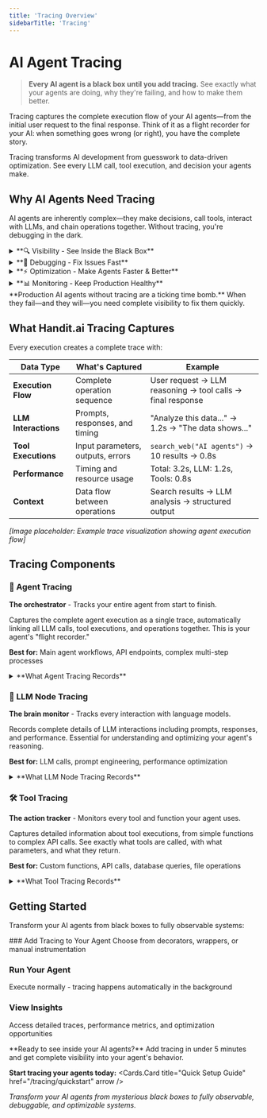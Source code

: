 ```yaml
---
title: 'Tracing Overview'
sidebarTitle: 'Tracing'
---
```



# AI Agent Tracing

> **Every AI agent is a black box until you add tracing.** See exactly what your agents are doing, why they're failing, and how to make them better.

Tracing captures the complete execution flow of your AI agents—from the initial user request to the final response. Think of it as a flight recorder for your AI: when something goes wrong (or right), you have the complete story.

<Callout type="info">
  Tracing transforms AI development from guesswork to data-driven optimization. See every LLM call, tool execution, and decision your agents make.
</Callout>

## Why AI Agents Need Tracing

AI agents are inherently complex—they make decisions, call tools, interact with LLMs, and chain operations together. Without tracing, you're debugging in the dark.

<details>
<summary>**🔍 Visibility - See Inside the Black Box**</summary>

**What you get:**
- Complete execution flow of every agent run
- Every LLM call with exact prompts and responses  
- All tool executions and their results
- Decision points and reasoning chains
- Context flow between operations

**Why it matters:**
Your agent might be failing because of a subtle prompt issue, a tool returning unexpected data, or a logic error in the chain. Tracing shows you exactly where and why.

</details>

<details>
<summary>**🐛 Debugging - Fix Issues Fast**</summary>

**What you get:**
- Pinpoint exact failure locations in complex chains
- See the exact inputs that caused errors
- Track error propagation through your agent
- Access complete stack traces and context
- Compare successful vs failed executions

**Why it matters:**
Instead of spending hours reproducing bugs, you see exactly what happened in production. Debug in minutes instead of days.

</details>

<details>
<summary>**⚡ Optimization - Make Agents Faster & Better**</summary>

**What you get:**
- Execution time breakdown for every operation
- Performance bottleneck identification  
- Input/output analysis for optimization opportunities
- Error pattern detection
- Prompt engineering insights

**Why it matters:**
See which parts of your agent are slow or causing issues. Optimize prompts, reduce unnecessary operations, and improve performance with data, not guesswork.

</details>

<details>
<summary>**📊 Monitoring - Keep Production Healthy**</summary>

**What you get:**
- Real-time performance metrics
- Success/failure rate tracking
- Resource usage monitoring
- Alert integration for anomalies
- Historical trend analysis

**Why it matters:**
Know when your agents start failing before your users complain. Monitor performance trends and catch issues early.

</details>

<Callout type="warning">
  **Production AI agents without tracing are a ticking time bomb.** When they fail—and they will—you need complete visibility to fix them quickly.
</Callout>

## What Handit.ai Tracing Captures

Every execution creates a complete trace with:

| **Data Type** | **What's Captured** | **Example** |
|---------------|-------------------|-------------|
| **Execution Flow** | Complete operation sequence | User request → LLM reasoning → tool calls → final response |
| **LLM Interactions** | Prompts, responses, and timing | "Analyze this data..." → 1.2s → "The data shows..." |
| **Tool Executions** | Input parameters, outputs, errors | `search_web("AI agents")` → 10 results → 0.8s |
| **Performance** | Timing and resource usage | Total: 3.2s, LLM: 1.2s, Tools: 0.8s |
| **Context** | Data flow between operations | Search results → LLM analysis → structured output |

*[Image placeholder: Example trace visualization showing agent execution flow]*

## Tracing Components

### 🤖 Agent Tracing
**The orchestrator** - Tracks your entire agent from start to finish.

Captures the complete agent execution as a single trace, automatically linking all LLM calls, tool executions, and operations together. This is your agent's "flight recorder."

**Best for:** Main agent workflows, API endpoints, complex multi-step processes

<details>
<summary>**What Agent Tracing Records**</summary>

- **Complete execution timeline** with start/end times
- **All child operations** (LLM calls, tool executions) automatically linked
- **Success/failure status** with detailed error context
- **Input/output data** for the entire agent run
- **Performance metrics** including total duration and resource usage
- **Error handling** with retry attempts and recovery actions

**Example Use Cases:**
- Customer support agent handling user queries
- Research agent gathering and analyzing information  
- Code generation agent creating and testing solutions

</details>

### 🧠 LLM Node Tracing
**The brain monitor** - Tracks every interaction with language models.

Records complete details of LLM interactions including prompts, responses, and performance. Essential for understanding and optimizing your agent's reasoning.

**Best for:** LLM calls, prompt engineering, performance optimization

<details>
<summary>**What LLM Node Tracing Records**</summary>

- **Complete prompts and responses** with exact text
- **Model parameters** (temperature, max_tokens, etc.)
- **Response timing** and latency analysis
- **Error handling** for failed LLM calls
- **Input/output data flow** between operations

**Example Use Cases:**
- GPT-4 calls for reasoning and analysis
- Claude for document processing
- Custom model endpoints
- Embedding generation for RAG systems

</details>

### 🛠️ Tool Tracing  
**The action tracker** - Monitors every tool and function your agent uses.

Captures detailed information about tool executions, from simple functions to complex API calls. See exactly what tools are called, with what parameters, and what they return.

**Best for:** Custom functions, API calls, database queries, file operations

<details>
<summary>**What Tool Tracing Records**</summary>

- **Function parameters** and return values
- **Execution timing** and performance metrics
- **Error handling** with detailed error messages
- **Resource usage** for expensive operations
- **Side effects** like file writes or API calls
- **Retry logic** and failure recovery

**Example Use Cases:**
- Web search APIs for information gathering
- Database queries for data retrieval
- File processing and manipulation
- External service integrations

</details>

## Getting Started

Transform your AI agents from black boxes to fully observable systems:

<Steps>
### Add Tracing to Your Agent
Choose from decorators, wrappers, or manual instrumentation

### Run Your Agent
Execute normally - tracing happens automatically in the background

### View Insights
Access detailed traces, performance metrics, and optimization opportunities
</Steps>

<Callout type="success">
  **Ready to see inside your AI agents?** Add tracing in under 5 minutes and get complete visibility into your agent's behavior.
</Callout>

**Start tracing your agents today:**
<Cards.Card title="Quick Setup Guide" href="/tracing/quickstart" arrow />

*Transform your AI agents from mysterious black boxes to fully observable, debuggable, and optimizable systems.*